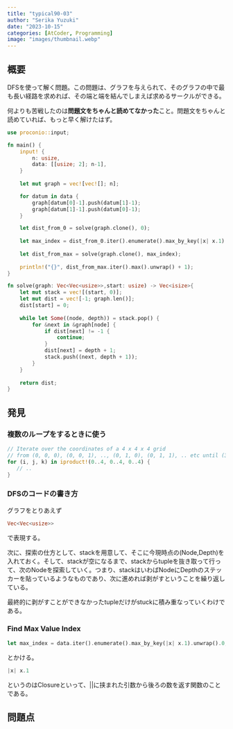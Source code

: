 ```yaml
---
title: "typical90-03"
author: "Serika Yuzuki"
date: "2023-10-15"
categories: [AtCoder, Programming]
image: "images/thumbnail.webp"
---
```


## 概要

DFSを使って解く問題。この問題は、グラフを与えられて、そのグラフの中で最も長い経路を求めれば、その端と端を結んでしまえば求めるサークルができる。

何よりも苦戦したのは**問題文をちゃんと読めてなかった**こと。問題文をちゃんと読めていれば、もっと早く解けたはず。

```rust
use proconio::input;

fn main() {
    input! {
        n: usize,
        data: [[usize; 2]; n-1],
    }
    
    let mut graph = vec![vec![]; n];

    for datum in data {
        graph[datum[0]-1].push(datum[1]-1);
        graph[datum[1]-1].push(datum[0]-1);
    }

    let dist_from_0 = solve(graph.clone(), 0);
    
    let max_index = dist_from_0.iter().enumerate().max_by_key(|x| x.1).unwrap().0;
    
    let dist_from_max = solve(graph.clone(), max_index);
    
    println!("{}", dist_from_max.iter().max().unwrap() + 1);
}

fn solve(graph: Vec<Vec<usize>>,start: usize) -> Vec<isize>{    
    let mut stack = vec![(start, 0)];
    let mut dist = vec![-1; graph.len()];
    dist[start] = 0;
    
    while let Some((node, depth)) = stack.pop() {
        for &next in &graph[node] {
            if dist[next] != -1 {
                continue;
            }
            dist[next] = depth + 1;
            stack.push((next, depth + 1));
        }
    }
    
    return dist;
}
```


## 発見

### 複数のループをするときに使う

```rust
// Iterate over the coordinates of a 4 x 4 x 4 grid
// from (0, 0, 0), (0, 0, 1), .., (0, 1, 0), (0, 1, 1), .. etc until (3, 3, 3)
for (i, j, k) in iproduct!(0..4, 0..4, 0..4) {
   // ..
}
```

### DFSのコードの書き方

グラフをとりあえず
```rust
Vec<Vec<usize>>
```
で表現する。

次に、探索の仕方として、stackを用意して、そこに今現時点の(Node,Depth)を入れておく。そして、stackが空になるまで、stackからtupleを抜き取って行って、次のNodeを探索していく。つまり、stackはいわばNodeにDepthのステッカーを貼っているようなものであり、次に進めれば剥がすということを繰り返している。

最終的に剥がすことができなかったtupleだけがstuckに積み重なっていくわけである。

### Find Max Value Index

```rust
let max_index = data.iter().enumerate().max_by_key(|x| x.1).unwrap().0;
```
とかける。
```rust
|x| x.1
```
というのはClosureといって、||に挟まれた引数から後ろの数を返す関数のことである。

## 問題点